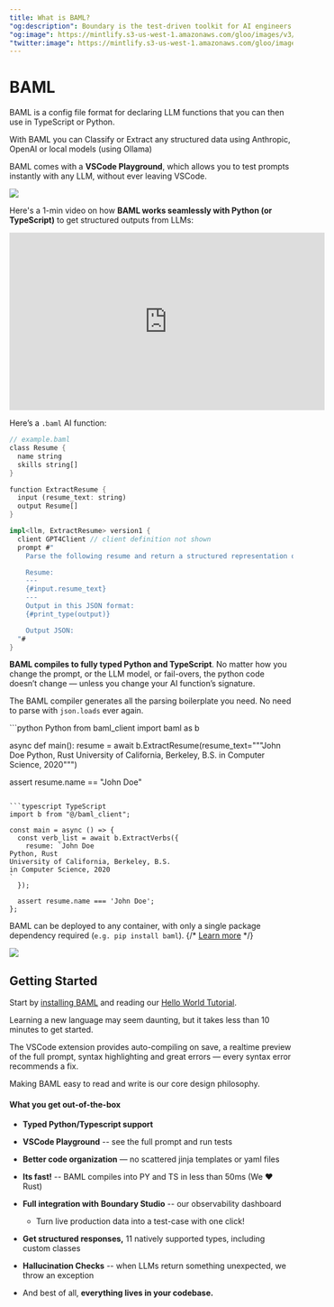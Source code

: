 ```yaml
---
title: What is BAML?
"og:description": Boundary is the test-driven toolkit for AI engineers.
"og:image": https://mintlify.s3-us-west-1.amazonaws.com/gloo/images/v3/AITeam.png
"twitter:image": https://mintlify.s3-us-west-1.amazonaws.com/gloo/images/v3/AITeam.png
---
```



# BAML

BAML is a config file format for declaring LLM functions that you can then use in TypeScript or Python.

With BAML you can Classify or Extract any structured data using Anthropic, OpenAI or local models (using Ollama)

BAML comes with a **VSCode Playground**, which allows you to test prompts instantly with any LLM, without ever leaving VSCode.

<img src="/images/v3/testing_2.gif" />

Here's a 1-min video on how **BAML works seamlessly with Python (or TypeScript)** to get structured outputs from LLMs:  

<iframe width="560" height="315" src="https://www.youtube.com/embed/dpEvGrVJJng?si=6CPRTxil8WjQ_t5w" title="YouTube video player" frameBorder="0" allow="accelerometer; autoplay; clipboard-write; encrypted-media; gyroscope; picture-in-picture; web-share" allowFullScreen></iframe>

Here’s a `.baml` AI function:

```rust example.baml
// example.baml
class Resume {
  name string
  skills string[]
}

function ExtractResume {
  input (resume_text: string)
  output Resume[]
}

impl<llm, ExtractResume> version1 {
  client GPT4Client // client definition not shown
  prompt #"
    Parse the following resume and return a structured representation of the data in the schema below.

    Resume:
    ---
    {#input.resume_text}
    ---
    Output in this JSON format:
    {#print_type(output)}

    Output JSON:
  "#
}
```

**BAML compiles to fully typed Python and TypeScript**. No matter how you change the prompt, or the LLM model, or fail-overs, the python code doesn’t change — unless you change your AI function’s signature.

The BAML compiler generates all the parsing boilerplate you need. No need to parse with `json.loads` ever again.

<CodeGroup>
```python Python
from baml_client import baml as b

async def main():
  resume = await b.ExtractResume(resume_text="""John Doe
Python, Rust
University of California, Berkeley, B.S.
in Computer Science, 2020""")

  assert resume.name == "John Doe"
```

```typescript TypeScript
import b from "@/baml_client";

const main = async () => {
  const verb_list = await b.ExtractVerbs({
    resume: `John Doe
Python, Rust
University of California, Berkeley, B.S.
in Computer Science, 2020
`
  });

  assert resume.name === 'John Doe';
};
```
</CodeGroup>

BAML can be deployed to any container, with only a single package dependency required (`e.g. pip install baml`). 
{/* [Learn more](/v3/home/deployment) */}

<Frame caption="BAML VSCode Playground">
<img src="/images/v3/baml_playground.png" />
</Frame>

## Getting Started

Start by [installing BAML](/v3/home/installation) and reading our [Hello World Tutorial](/v3/guides/hello_world/level0). 

Learning a new language may seem daunting, but it takes less than 10 minutes to get started. 

The VSCode extension provides auto-compiling on save, a realtime preview of the full prompt, syntax highlighting and great errors — every syntax error recommends a fix. 

Making BAML easy to read and write is our core design philosophy.

#### What you get out-of-the-box
- **Typed Python/Typescript support**
- **VSCode Playground** -- see the full prompt and run tests
- **Better code organization** — no scattered jinja templates or yaml files
- **Its fast!**  -- BAML compiles into PY and TS in less than 50ms (We ❤️ Rust)
- **Full integration with** **Boundary Studio** -- our observability dashboard
    - Turn live production data into a test-case with one click!
- **Get structured responses,** 11 natively supported  types, including custom classes
- **Hallucination Checks** -- when LLMs return something unexpected, we throw an exception

- And best of all, **everything lives in your codebase.**

    
